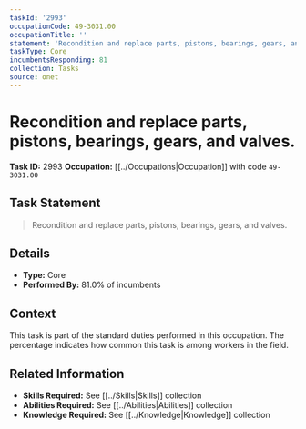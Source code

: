 ```yaml
---
taskId: '2993'
occupationCode: 49-3031.00
occupationTitle: ''
statement: 'Recondition and replace parts, pistons, bearings, gears, and valves.'
taskType: Core
incumbentsResponding: 81
collection: Tasks
source: onet
---
```

# Recondition and replace parts, pistons, bearings, gears, and valves.

**Task ID:** 2993
**Occupation:** [[../Occupations|Occupation]] with code `49-3031.00`

## Task Statement

> Recondition and replace parts, pistons, bearings, gears, and valves.

## Details

- **Type:** Core
- **Performed By:** 81.0% of incumbents

## Context

This task is part of the standard duties performed in this occupation. The percentage indicates how common this task is among workers in the field.

## Related Information

- **Skills Required:** See [[../Skills|Skills]] collection
- **Abilities Required:** See [[../Abilities|Abilities]] collection
- **Knowledge Required:** See [[../Knowledge|Knowledge]] collection
